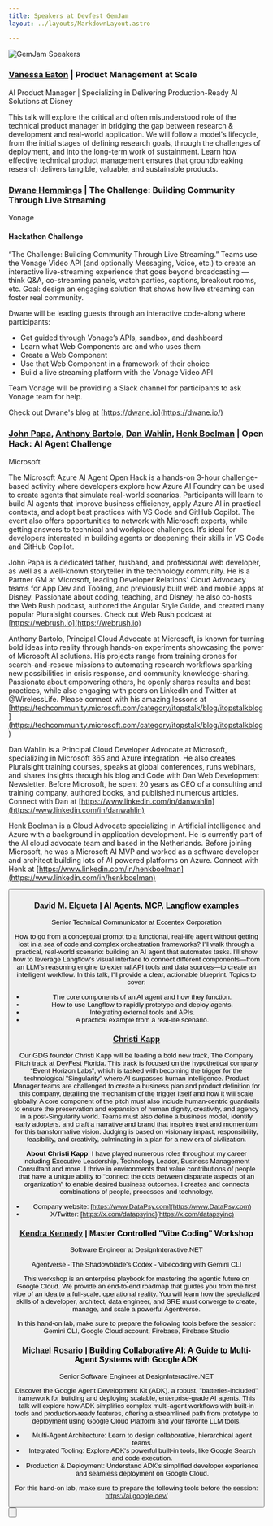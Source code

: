 ```yaml
---
title: Speakers at Devfest GemJam
layout: ../layouts/MarkdownLayout.astro

---
```



![GemJam Speakers](~/assets/images/aiTrack.jpg)


###  <a href="https://www.linkedin.com/in/eaton-data?utm_source=share&utm_campaign=share_via&utm_content=profile&utm_medium=ios_app">Vanessa Eaton</a> | Product Management at Scale
AI Product Manager | Specializing in Delivering Production-Ready AI Solutions at Disney

This talk will explore the critical and often misunderstood role of the technical product manager in bridging the gap between research & development and real-world application. We will follow a model's lifecycle, from the initial stages of defining research goals, through the challenges of deployment, and into the long-term work of sustainment. Learn how effective technical product management ensures that groundbreaking research delivers tangible, valuable, and sustainable products.

### [Dwane Hemmings](https://www.linkedin.com/in/dwane-hemmings/) | The Challenge: Building Community Through Live Streaming
Vonage

#### Hackathon Challenge
“The Challenge: Building Community Through Live Streaming.” Teams use the Vonage Video API (and optionally Messaging, Voice, etc.) to create an interactive live-streaming experience that goes beyond broadcasting — think Q&A, co-streaming panels, watch parties, captions, breakout rooms, etc. Goal: design an engaging solution that shows how live streaming can foster real community.

Dwane will be leading guests through an interactive code-along where participants:
- Get guided through Vonage’s APIs, sandbox, and dashboard
- Learn what Web Components are and who uses them
- Create a Web Component
- Use that Web Component in a framework of their choice
- Build a live streaming platform with the Vonage Video API

Team Vonage will be providing a Slack channel for participants to ask Vonage team for help.

Check out Dwane's blog at [https://dwane.io](https://dwane.io/)

### [John Papa](https://www.linkedin.com/in/papajohn/), [Anthony Bartolo](https://www.linkedin.com/in/wirelesslife/), [Dan Wahlin](https://www.linkedin.com/in/danwahlin), [Henk Boelman](https://www.linkedin.com/in/henkboelman) | Open Hack: AI Agent Challenge
Microsoft

The Microsoft Azure AI Agent Open Hack is a hands-on 3-hour challenge-based activity where developers explore how Azure AI Foundry can be used to create agents that simulate real-world scenarios. Participants will learn to build AI agents that improve business efficiency, apply Azure AI in practical contexts, and adopt best practices with VS Code and GitHub Copilot. The event also offers opportunities to network with Microsoft experts, while getting answers to technical and workplace challenges. It’s ideal for developers interested in building agents or deepening their skills in VS Code and GitHub Copilot.

John Papa is a dedicated father, husband, and professional web developer, as well as a well-known storyteller in the technology community. He is a Partner GM at Microsoft, leading Developer Relations' Cloud Advocacy teams for App Dev and Tooling, and previously built web and mobile apps at Disney. Passionate about coding, teaching, and Disney, he also co-hosts the Web Rush podcast, authored the Angular Style Guide, and created many popular Pluralsight courses.
Check out Web Rush podcast at [https://webrush.io](https://webrush.io)

Anthony Bartolo, Principal Cloud Advocate at Microsoft, is known for turning bold ideas into reality through hands-on experiments showcasing the power of Microsoft AI solutions. His projects range from training drones for search-and-rescue missions to automating research workflows sparking new possibilities in crisis response, and community knowledge-sharing. Passionate about empowering others, he openly shares results and best practices, while also engaging with peers on LinkedIn and Twitter at @WirelessLife. 
Please connect with his amazing lessons at [https://techcommunity.microsoft.com/category/itopstalk/blog/itopstalkblog](https://techcommunity.microsoft.com/category/itopstalk/blog/itopstalkblog)

Dan Wahlin is a Principal Cloud Developer Advocate at Microsoft, specializing in Microsoft 365 and Azure integration. He also creates Pluralsight training courses, speaks at global conferences, runs webinars, and shares insights through his blog and Code with Dan Web Development Newsletter. Before Microsoft, he spent 20 years as CEO of a consulting and training company, authored books, and published numerous articles. Connect with Dan at [https://www.linkedin.com/in/danwahlin](https://www.linkedin.com/in/danwahlin)

Henk Boelman is a Cloud Advocate specializing in Artificial intelligence and Azure with a background in application development. He is currently part of the AI cloud advocate team and based in the Netherlands. Before joining Microsoft, he was a Microsoft AI MVP and worked as a software developer and architect building lots of AI powered platforms on Azure. Connect with Henk at [https://www.linkedin.com/in/henkboelman](https://www.linkedin.com/in/henkboelman)


<Button
        text="Buy a Ticket!"
        variant="primary"
        target="_blank"
        icon="tabler:square-rounded-arrow-right"
        href="https://www.eventbrite.com/e/devfest-gemjam-tickets-1032640023107?aff=oddtdtcreator"
      />

### <a href="https://www.linkedin.com/in/delgueta">David M. Elgueta</a> | AI Agents, MCP, Langflow examples
Senior Technical Communicator at Eccentex Corporation

How to go from a conceptual prompt to a functional, real-life agent without getting lost in a sea of code and complex orchestration frameworks?
I'll walk through a practical, real-world scenario: building an AI agent that automates tasks. I'll show how to leverage Langflow's visual interface to connect different components—from an LLM's reasoning engine to external API tools and data sources—to create an intelligent workflow.
In this talk, I'll provide a clear, actionable blueprint. Topics to cover:

* The core components of an AI agent and how they function.
* How to use Langflow to rapidly prototype and deploy agents.
* Integrating external tools and APIs.
* A practical example from a real-life scenario.

### [Christi Kapp](https://www.linkedin.com/in/artinmotionllc/)

Our GDG founder Christi Kapp will be leading a bold new track, The Company Pitch track at DevFest Florida. This track is focused on the hypothetical company “Event Horizon Labs”, which is tasked with becoming the trigger for the technological "Singularity" where AI surpasses human intelligence. Product Manager teams are challenged to create a business plan and product definition for this company, detailing the mechanism of the trigger itself and how it will scale globally. A core component of the pitch must also include human-centric guardrails to ensure the preservation and expansion of human dignity, creativity, and agency in a post-Singularity world. Teams must also define a business model, identify early adopters, and craft a narrative and brand that inspires trust and momentum for this transformative vision. Judging is based on visionary impact, responsibility, feasibility, and creativity, culminating in a plan for a new era of civilization.

**About Christi Kapp**: I have played numerous roles throughout my career including Executive Leadership, Technology Leader, Business Management Consultant and more. I thrive in environments that value contributions of people that have a unique ability to "connect the dots between disparate aspects of an organization" to enable desired business outcomes. I creates and connects combinations of people, processes and technology.  

- Company website: [https://www.DataPsy.com](https://www.DataPsy.com)
- X/Twitter: [https://x.com/datapsyinc](https://x.com/datapsyinc)

###  <a href="https://www.linkedin.com/in/kendra-kennedy-20395a90/">Kendra Kennedy</a> | Master Controlled "Vibe Coding" Workshop
Software Engineer at DesignInteractive.NET

Agentverse - The Shadowblade's Codex - Vibecoding with Gemini CLI

This workshop is an  enterprise playbook for mastering the agentic future on Google Cloud. We provide an end-to-end roadmap that guides you from the first vibe of an idea to a full-scale, operational reality. You will learn how the specialized skills of a developer, architect, data engineer, and SRE must converge to create, manage, and scale a powerful Agentverse.

In this hand-on lab, make sure to prepare the following tools before the session: Gemini CLI, Google Cloud account, Firebase, Firebase Studio


###  <a href="https://www.linkedin.com/in/michaelprosario">Michael Rosario</a> | Building Collaborative AI: A Guide to Multi-Agent Systems with Google ADK
Senior Software Engineer at DesignInteractive.NET

Discover the Google Agent Development Kit (ADK), a robust, "batteries-included" framework for building and deploying scalable, enterprise-grade AI agents. This talk will explore how ADK simplifies complex multi-agent workflows with built-in tools and production-ready features, offering a streamlined path from prototype to deployment using Google Cloud Platform and your favorite LLM tools.

* Multi-Agent Architecture: Learn to design collaborative, hierarchical agent teams.
* Integrated Tooling: Explore ADK's powerful built-in tools, like Google Search and code execution.
* Production & Deployment: Understand ADK's simplified developer experience and seamless deployment on Google Cloud.

For this hand-on lab, make sure to prepare the following tools before the session: 
https://ai.google.dev/

<Button
        text="Buy a Ticket!"
        variant="primary"
        target="_blank"
        icon="tabler:square-rounded-arrow-right"
        href="https://www.eventbrite.com/e/devfest-gemjam-tickets-1032640023107?aff=oddtdtcreator"
      />

